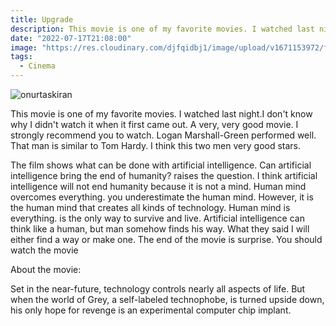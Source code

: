 ```yaml
---
title: Upgrade
description: This movie is one of my favorite movies. I watched last night.I don't know why I didn't watch it when it first came out. A very, very good movie.  
date: "2022-07-17T21:08:00"
image: "https://res.cloudinary.com/djfqidbj1/image/upload/v1671153972/f89fjkoqp2apfdwophta.jpg"
tags:
  - Cinema
---
```



<img className="w-full rounded-xl" src="https://res.cloudinary.com/djfqidbj1/image/upload/v1671153972/f89fjkoqp2apfdwophta.jpg" alt="onurtaskiran" />

This movie is one of my favorite movies. I watched last night.I don't know why I didn't watch it when it first came out. A very, very good movie. I strongly recommend you to watch. Logan Marshall-Green performed well. That man is similar to Tom Hardy. I think this two men very good stars.

The film shows what can be done with artificial intelligence. Can artificial intelligence bring the end of humanity? raises the question. I think artificial intelligence will not end humanity because it is not a mind. Human mind overcomes everything. you underestimate the human mind. However, it is the human mind that creates all kinds of technology. Human mind is everything. is the only way to survive and live. Artificial intelligence can think like a human, but man somehow finds his way. What they said I will either find a way or make one. The end of the movie is surprise. You should watch the movie

About the movie:

Set in the near-future, technology controls nearly all aspects of life. But when the world of Grey, a self-labeled technophobe, is turned upside down, his only hope for revenge is an experimental computer chip implant.